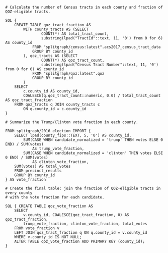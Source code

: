```splitfile
# Calculate the number of Census tracts in each county and fraction of QOZ-eligible tracts.

SQL {
    CREATE TABLE qoz_tract_fraction AS
        WITH county_tracts AS (SELECT
                COUNT(*) AS total_tract_count,
                substring(lpad("TractId"::text, 11, '0') from 0 for 6) AS county_id
            FROM "splitgraph/census:latest".acs2017_census_tract_data
            GROUP BY county_id
        ), qoz_tracts AS (SELECT
                COUNT(*) AS qoz_tract_count,
                substring(lpad("Census Tract Number"::text, 11, '0') from 0 for 6) AS county_id
            FROM "splitgraph/qoz:latest".qoz
            GROUP BY county_id
        )
    SELECT
        c.county_id AS county_id,
        COALESCE(q.qoz_tract_count::numeric, 0.0) / total_tract_count AS qoz_tract_fraction
    FROM qoz_tracts q JOIN county_tracts c
        ON q.county_id = c.county_id
}

# Summarize the Trump/Clinton vote fraction in each county.

FROM splitgraph/2016_election IMPORT {
    SELECT lpad(county_fips::TEXT, 5, '0') AS county_id,
        SUM(CASE WHEN candidate_normalized = 'trump' THEN votes ELSE 0 END) / SUM(votes)
            AS trump_vote_fraction,
        SUM(CASE WHEN candidate_normalized = 'clinton' THEN votes ELSE 0 END) / SUM(votes)
            AS clinton_vote_fraction,
    SUM(votes) AS total_votes
    FROM precinct_results
    GROUP BY county_id
} AS vote_fraction

# Create the final table: join the fraction of QOZ-eligible tracts in every county
# with the vote fraction for each candidate.

SQL { CREATE TABLE qoz_vote_fraction AS
    SELECT
        v.county_id, COALESCE(qoz_tract_fraction, 0) AS qoz_tract_fraction,
        trump_vote_fraction, clinton_vote_fraction, total_votes
    FROM vote_fraction v
    LEFT JOIN qoz_tract_fraction q ON q.county_id = v.county_id
    WHERE v.county_id IS NOT NULL;
    ALTER TABLE qoz_vote_fraction ADD PRIMARY KEY (county_id);
}
```
